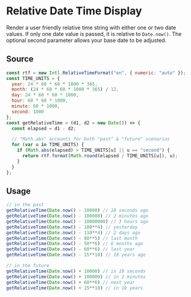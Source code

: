 # Relative Date Time Display

Render a user friendly relative time string with either one or two date values. If only one date value is passed, it is relative to `Date.now()`. The optional second parameter allows your base date to be adjusted.

## Source

```js filename="relative-time.js" showLineNumbers copy
const rtf = new Intl.RelativeTimeFormat("en", { numeric: "auto" });
const TIME_UNITS = {
  year: 24 * 60 * 60 * 1000 * 365,
  month: (24 * 60 * 60 * 1000 * 365) / 12,
  day: 24 * 60 * 60 * 1000,
  hour: 60 * 60 * 1000,
  minute: 60 * 1000,
  second: 1000
};
const getRelativeTime = (d1, d2 = new Date()) => {
  const elapsed = d1 - d2;

  // "Math.abs" accounts for both "past" & "future" scenarios
  for (var u in TIME_UNITS) {
    if (Math.abs(elapsed) > TIME_UNITS[u] || u == "second") {
      return rtf.format(Math.round(elapsed / TIME_UNITS[u]), u);
    }
  }
};
```

## Usage

```js filename="example-usage.js" showLineNumbers copy
// in the past
getRelativeTime(Date.now() - 10000) // 10 seconds ago
getRelativeTime(Date.now() - 100000) // 2 minutes ago
getRelativeTime(Date.now() - 10000000) // 3 hours ago
getRelativeTime(Date.now() - 100**4) // yesterday
getRelativeTime(Date.now() - 110**4) // 2 days ago
getRelativeTime(Date.now() - 80**5) // last month
getRelativeTime(Date.now() - 50**6) // 6 months ago
getRelativeTime(Date.now() - 60**6) // last year
getRelativeTime(Date.now() - 15**10) // 18 years ago

// in the future
getRelativeTime(Date.now() + 10000) // in 10 seconds
getRelativeTime(Date.now() + 100000) // in 2 minutes
getRelativeTime(Date.now() + 60**6) // next year
getRelativeTime(Date.now() + 15**10) // in 18 years
```